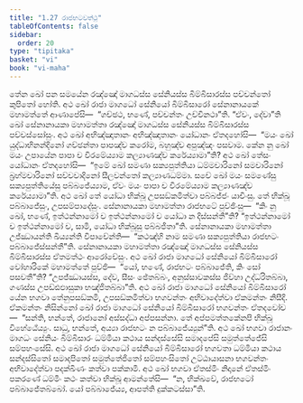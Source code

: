 ```yaml
---
title: "1.27 රාජභටවත්ථු"
tableOfContents: false
sidebar:
  order: 20
type: "tipitaka"
basket: "vi"
book: "vi-maha"
---
```



<DynamicBreadcrumb />

<Division number="90" book="vi-maha">

<Paragraph number="426" book="vi-maha">
තේන ඛෝ පන සමයේන රඤ්ඤෝ මාගධස්ස සේනියස්ස බිම්බිසාරස්ස පච්චන්තෝ කුපිතෝ හෝති. අථ ඛෝ රාජා මාගධෝ සේනියෝ බිම්බිසාරෝ සේනානායකේ මහාමත්තේ ආණාපේසි—  “ගච්ඡථ, භණේ, පච්චන්තං උච්චිනථා”ති. “ඒවං, දේවා”ති ඛෝ සේනානායකා මහාමත්තා රඤ්ඤෝ මාගධස්ස සේනියස්ස බිම්බිසාරස්ස පච්චස්සෝසුං. අථ ඛෝ අභිඤ්ඤාතානං අභිඤ්ඤාතානං යෝධානං ඒතදහෝසි—  “මයං ඛෝ යුද්ධාභිනන්දිනෝ ගච්ඡන්තා පාපඤ්ච කරෝම, බහුඤ්ච අපුඤ්ඤං පසවාම. කේන නු ඛෝ මයං උපායේන පාපා ච විරමේය්‍යාම කල්‍යාණඤ්ච කරේය්‍යාමා”ති?
</Paragraph>

<Paragraph number="427" book="vi-maha">
අථ ඛෝ තේසං යෝධානං ඒතදහෝසි—  “ඉමේ ඛෝ සමණා සක්‍යපුත්තියා ධම්මචාරිනෝ සමචාරිනෝ බ්‍රහ්මචාරිනෝ සච්චවාදිනෝ සීලවන්තෝ කල්‍යාණධම්මා. සචේ ඛෝ මයං සමණේසු සක්‍යපුත්තියේසු පබ්බජේය්‍යාම, ඒවං මයං පාපා ච විරමේය්‍යාම කල්‍යාණඤ්ච කරේය්‍යාමා”ති. අථ ඛෝ තේ යෝධා භික්ඛූ උපසඞ්කමිත්වා පබ්බජ්ජං යාචිංසු. තේ භික්ඛූ පබ්බාජේසුං, උපසම්පාදේසුං. සේනානායකා මහාමත්තා රාජභටේ පුච්ඡිංසු—  “කිං නු ඛෝ, භණේ, ඉත්ථන්නාමෝ ච ඉත්ථන්නාමෝ ච යෝධා න දිස්සන්තී”ති? “ඉත්ථන්නාමෝ ච ඉත්ථන්නාමෝ ච, සාමි, යෝධා භික්ඛූසු පබ්බජිතා”ති. සේනානායකා මහාමත්තා උජ්ඣායන්ති ඛිය්‍යන්ති විපාචේන්ති—  “කථඤ්හි නාම සමණා සක්‍යපුත්තියා රාජභටං පබ්බාජේස්සන්තී”ති. සේනානායකා මහාමත්තා රඤ්ඤෝ මාගධස්ස සේනියස්ස බිම්බිසාරස්ස ඒතමත්ථං ආරෝචේසුං.
</Paragraph>

<Paragraph number="428" book="vi-maha">
අථ ඛෝ රාජා මාගධෝ සේනියෝ බිම්බිසාරෝ වෝහාරිකේ මහාමත්තේ පුච්ඡි—  “යෝ, භණේ, රාජභටං පබ්බාජේති, කිං සෝ පසවතී”ති? “උපජ්ඣායස්ස, දේව, සීසං ඡේතබ්බං, අනුස්සාවකස්ස ජිව්හා උද්ධරිතබ්බා, ගණස්ස උපඩ්ඪඵාසුකා භඤ්ජිතබ්බා”ති. අථ ඛෝ රාජා මාගධෝ සේනියෝ බිම්බිසාරෝ යේන භගවා තේනුපසඞ්කමි, උපසඞ්කමිත්වා භගවන්තං අභිවාදේත්වා ඒකමන්තං නිසීදි. ඒකමන්තං නිසින්නෝ ඛෝ රාජා මාගධෝ සේනියෝ බිම්බිසාරෝ භගවන්තං ඒතදවෝච—  “සන්ති, භන්තේ, රාජානෝ අස්සද්ධා අප්පසන්නා. තේ අප්පමත්තකේනපි භික්ඛූ විහේඨේය්‍යුං. සාධු, භන්තේ, අය්‍යා රාජභටං න පබ්බාජේය්‍යුන්”ති. අථ ඛෝ භගවා රාජානං මාගධං සේනියං බිම්බිසාරං ධම්මියා කථාය සන්දස්සේසි සමාදපේසි සමුත්තේජේසි සම්පහංසේසි. අථ ඛෝ රාජා මාගධෝ සේනියෝ බිම්බිසාරෝ භගවතා ධම්මියා කථාය සන්දස්සිතෝ සමාදපිතෝ සමුත්තේජිතෝ සම්පහංසිතෝ උට්ඨායාසනා භගවන්තං අභිවාදේත්වා පදක්ඛිණං කත්වා පක්කාමි. අථ ඛෝ භගවා ඒතස්මිං නිදානේ ඒතස්මිං පකරණේ ධම්මිං කථං කත්වා භික්ඛූ ආමන්තේසි—  “න, භික්ඛවේ, රාජභටෝ පබ්බාජේතබ්බෝ. යෝ පබ්බාජේය්‍ය, ආපත්ති දුක්කටස්සා”ති.
</Paragraph>
</Division>